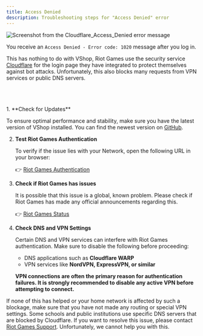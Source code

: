 ---
title: Access Denied
description: Troubleshooting steps for "Access Denied" error
---


<img
  src="/assets/access_denied.png"
  alt="Screenshot from the Cloudflare_Access_Denied error message"
  class="sm:float-right w-48 mx-auto sm:mx-10"
/>

You receive an `Access Denied - Error code: 1020` message after you log in.

This has nothing to do with VShop, Riot Games  use the security service [Cloudflare](https://www.cloudflare.com/learning/what-is-cloudflare/) for the login page they have integrated to protect themselves against bot attacks. Unfortunately, this also blocks many requests from VPN services or public DNS servers.

<br />
<br />
<br />

<Steps>
1. **Check for Updates**

   To ensure optimal performance and stability, make sure you have the latest version of VShop installed. You can find the newest version on [GitHub](https://github.com/VShopApp/mobile/releases).

2. **Test Riot Games Authentication**

   To verify if the issue lies with your Network, open the following URL in your browser:

   👉 [Riot Games Authentication](https://login.riotgames.com/)

3. **Check if Riot Games has issues**

   It is possible that this issue is a global, known problem. Please check if Riot Games has made any official announcements regarding this.

   👉 [Riot Games Status](https://status.riotgames.com/)

3. **Check DNS and VPN Settings**

   Certain DNS and VPN services can interfere with Riot Games authentication. Make sure to disable the following before proceeding:

   - DNS applications such as **Cloudflare WARP**
   - VPN services like **NordVPN, ExpressVPN, or similar**

   **VPN connections are often the primary reason for authentication failures. It is strongly recommended to disable any active VPN before attempting to connect.**
</Steps>

If none of this has helped or your home network is affected by such a blockage, make sure that you have not made any routing or special VPN settings. Some schools and public institutions use specific DNS servers that are blocked by Cloudflare. 
If you want to resolve this issue, please contact [Riot Games Support](https://support-valorant.riotgames.com/hc/requests/new?ticket_form_id=360003209713). Unfortunately, we cannot help you with this.
